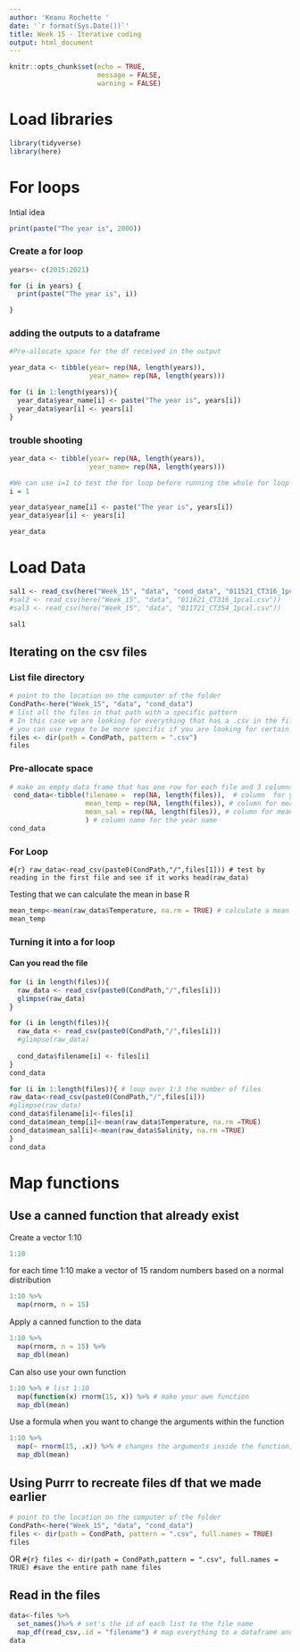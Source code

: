 ```yaml
---
author: 'Keanu Rochette '
date: '`r format(Sys.Date())`'
title: Week 15 - Iterative coding
output: html_document
---
```


```r
knitr::opts_chunk$set(echo = TRUE,
                      message = FALSE,
                      warning = FALSE)
```

# Load libraries
```r
library(tidyverse)
library(here)
```

# For loops

Intial idea
```r
print(paste("The year is", 2000))
```

### Create a for loop
```r
years<- c(2015:2021)
```

```r
for (i in years) {
  print(paste("The year is", i))

}
```


### adding the outputs to a dataframe
```r
#Pre-allocate space for the df received in the output

year_data <- tibble(year= rep(NA, length(years)),
                    year_name= rep(NA, length(years)))
```


```r
for (i in 1:length(years)){
  year_data$year_name[i] <- paste("The year is", years[i])
  year_data$year[i] <- years[i]
}
```

### trouble shooting 

```r
year_data <- tibble(year= rep(NA, length(years)),
                    year_name= rep(NA, length(years)))

#We can use i=1 to test the for loop before running the whole for loop
i = 1

year_data$year_name[i] <- paste("The year is", years[i])
year_data$year[i] <- years[i]

year_data
```

# Load Data
```r
sal1 <- read_csv(here("Week_15", "data", "cond_data", "011521_CT316_1pcal.csv"))
#sal2 <- read_csv(here("Week_15", "data", "011621_CT316_1pcal.csv"))
#sal3 <- read_csv(here("Week_15", "data", "011721_CT354_1pcal.csv"))
```


```r
sal1
```

## Iterating on the csv files 

### List file directory
```r
# point to the location on the computer of the folder
CondPath<-here("Week_15", "data", "cond_data")
# list all the files in that path with a specific pattern
# In this case we are looking for everything that has a .csv in the filename
# you can use regex to be more specific if you are looking for certain patterns in filenames
files <- dir(path = CondPath, pattern = ".csv")
files
```
### Pre-allocate space
```r
# make an empty data frame that has one row for each file and 3 columns
 cond_data<-tibble(filename =  rep(NA, length(files)),  # column  for year
                   mean_temp = rep(NA, length(files)), # column for mean temp
                   mean_sal = rep(NA, length(files)), # column for mean salinity
                   ) # column name for the year name
cond_data
```


### For Loop
```#{r}
raw_data<-read_csv(paste0(CondPath,"/",files[1])) # test by reading in the first file and see if it works
head(raw_data)
```


Testing that we can calculate the mean in base R
```r
mean_temp<-mean(raw_data$Temperature, na.rm = TRUE) # calculate a mean
mean_temp
```

### Turning it into a for loop 

#### Can you read the file 
```r
for (i in length(files)){
  raw_data <- read_csv(paste0(CondPath,"/",files[i]))
  glimpse(raw_data)
}
```

```r
for (i in length(files)){
  raw_data <- read_csv(paste0(CondPath,"/",files[i]))
  #glimpse(raw_data)
  
  cond_data$filename[i] <- files[i]
}
cond_data
````

```r

for (i in 1:length(files)){ # loop over 1:3 the number of files 
raw_data<-read_csv(paste0(CondPath,"/",files[i]))
#glimpse(raw_data)
cond_data$filename[i]<-files[i]
cond_data$mean_temp[i]<-mean(raw_data$Temperature, na.rm =TRUE)
cond_data$mean_sal[i]<-mean(raw_data$Salinity, na.rm =TRUE)
} 
cond_data

```

# Map functions
## Use a canned function that already exist

Create a vector 1:10
```r
1:10
```

for each time 1:10 make a vector of 15 random numbers based on a normal distribution
```r
1:10 %>% 
  map(rnorm, n = 15)
```

Apply a canned function to the data 
```r
1:10 %>% 
  map(rnorm, n = 15) %>% 
  map_dbl(mean)
```

Can also use your own function
```r
1:10 %>% # list 1:10
  map(function(x) rnorm(15, x)) %>% # make your own function
  map_dbl(mean)
```
Use a formula when you want to change the arguments within the function
```r
1:10 %>%
  map(~ rnorm(15, .x)) %>% # changes the arguments inside the function, .x is kinda like the indexing elemen ~ [i]
  map_dbl(mean)
```




## Using Purrr to recreate files df that we made earlier 

```r
# point to the location on the computer of the folder
CondPath<-here("Week_15", "data", "cond_data")
files <- dir(path = CondPath, pattern = ".csv", full.names = TRUE)
files
```

OR 
```#{r}
files <- dir(path = CondPath,pattern = ".csv", full.names = TRUE)
#save the entire path name
files
```

## Read in the files 
```r
data<-files %>%
  set_names()%>% # set's the id of each list to the file name
  map_df(read_csv,.id = "filename") # map everything to a dataframe and put the id in a column called filename
data
```








